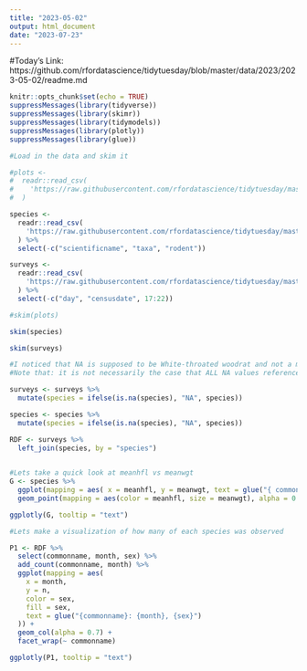 ```yaml
---
title: "2023-05-02"
output: html_document
date: "2023-07-23"
---
```


#Today's Link: https://github.com/rfordatascience/tidytuesday/blob/master/data/2023/2023-05-02/readme.md

```r
knitr::opts_chunk$set(echo = TRUE)
suppressMessages(library(tidyverse))
suppressMessages(library(skimr))
suppressMessages(library(tidymodels))
suppressMessages(library(plotly))
suppressMessages(library(glue))

```

```r
#Load in the data and skim it

#plots <-
#  readr::read_csv(
#    'https://raw.githubusercontent.com/rfordatascience/tidytuesday/master/data/2023/2023-05-02/plots.csv'
#  )

species <-
  readr::read_csv(
    'https://raw.githubusercontent.com/rfordatascience/tidytuesday/master/data/2023/2023-05-02/species.csv'
  ) %>%
  select(-c("scientificname", "taxa", "rodent"))

surveys <-
  readr::read_csv(
    'https://raw.githubusercontent.com/rfordatascience/tidytuesday/master/data/2023/2023-05-02/surveys.csv'
  ) %>%
  select(-c("day", "censusdate", 17:22))

#skim(plots)

skim(species)

skim(surveys)
```

```r
#I noticed that NA is supposed to be White-throated woodrat and not a missing value (in the species columns)
#Note that: it is not necessarily the case that ALL NA values reference White-throated woodrat, but we can either make this assumption or remove all NA values (including every recording of the White-throated woodrat)

surveys <- surveys %>%
  mutate(species = ifelse(is.na(species), "NA", species))

species <- species %>%
  mutate(species = ifelse(is.na(species), "NA", species))

RDF <- surveys %>%
  left_join(species, by = "species")
  
```

```r
#Lets take a quick look at meanhfl vs meanwgt
G <- species %>%
  ggplot(mapping = aes( x = meanhfl, y = meanwgt, text = glue("{ commonname }: { meanwgt }, { meanhfl }"))) +
  geom_point(mapping = aes(color = meanhfl, size = meanwgt), alpha = 0.5)

ggplotly(G, tooltip = "text")
```

```r
#Lets make a visualization of how many of each species was observed

P1 <- RDF %>%
  select(commonname, month, sex) %>%
  add_count(commonname, month) %>%
  ggplot(mapping = aes(
    x = month,
    y = n,
    color = sex,
    fill = sex,
    text = glue("{commonname}: {month}, {sex}")
  )) +
  geom_col(alpha = 0.7) +
  facet_wrap(~ commonname)

ggplotly(P1, tooltip = "text")
```

